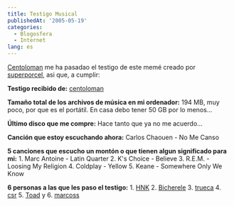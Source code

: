 ```yaml
---
title: Testigo Musical
publishedAt: '2005-05-19'
categories:
  - Blogosfera
  - Internet
lang: es
---
```


[Centoloman](http://centoloman.inopia.net/) me ha pasadao el testigo de este memé creado por [superporcel](http://superporcel.f2o.org/), asi que, a cumplir:

**Testigo recibido de:** [centoloman](http://centoloman.inopia.net/)

**Tamaño total de los archivos de música en mi ordenador:** 194 MB, muy poco, por que es el portátil. En casa debo tener 50 GB por lo menos...

**Último disco que me compre:** Hace tanto que ya no me acuerdo...

**Canción que estoy escuchando ahora:** Carlos Chaouen - No Me Canso

**5 canciones que escucho un montón o que tienen algun significado para mi:** 1. Marc Antoine - Latin Quarter 2. K's Choice - Believe 3. R.E.M. - Loosing My Religion 4. Coldplay - Yellow 5. Keane - Somewhere Only We Know

**6 personas a las que les paso el testigo:** 1. [HNK](http://hanok.f2o.org/blog.php) 2. [Bicherele](http://bicherele.homelinux.net/) 3. [trueca](http://trueca.blogspot.com/) 4. [csr](http://obm.corcoles.net/) 5. [Toad](http://toad.bitacoras.com/) y 6. [marcoss](http://www.marcoss.com.ar/defmay/)
